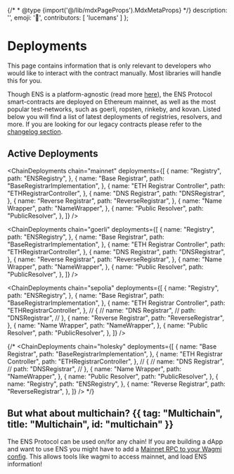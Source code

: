 {/* * @type {import('@/lib/mdxPageProps').MdxMetaProps} */}
description: '',
emoji: '📰',
contributors: [
'lucemans'
]
};

# Deployments

<Note>
    This page contains information that is only relevant to developers who would
    like to interact with the contract manually. Most libraries will handle this
    for you.
</Note>

Though ENS is a platform-agnostic (read more [here](/learn/multichain)), the ENS Protocol smart-contracts are deployed on Ethereum mainnet, as well as the most popular test-networks, such as goerli, ropsten, rinkeby, and kovan.
Listed below you will find a list of latest deployments of registries, resolvers, and more.
If you are looking for our legacy contracts please refer to the [changelog section](/changelog).

## Active Deployments

<div className="grid grid-cols-1 md:grid-cols-2 gap-4">

<ChainDeployments
    chain="mainnet"
    deployments={[
        {
            name: "Registry",
            path: "ENSRegistry",
        },
        {
            name: "Base Registrar",
            path: "BaseRegistrarImplementation",
        },
        {
            name: "ETH Registrar Controller",
            path: "ETHRegistrarController",
        },
        {
            name: "DNS Registrar",
            path: "DNSRegistrar",
        },
        {
            name: "Reverse Registrar",
            path: "ReverseRegistrar",
        },
        {
            name: "Name Wrapper",
            path: "NameWrapper",
        },
        {
            name: "Public Resolver",
            path: "PublicResolver",
        },
    ]}
/>

<ChainDeployments
    chain="goerli"
    deployments={[
        {
            name: "Registry",
            path: "ENSRegistry",
        },
        {
            name: "Base Registrar",
            path: "BaseRegistrarImplementation",
        },
        {
            name: "ETH Registrar Controller",
            path: "ETHRegistrarController",
        },
        {
            name: "DNS Registrar",
            path: "DNSRegistrar",
        },
        {
            name: "Reverse Registrar",
            path: "ReverseRegistrar",
        },
        {
            name: "Name Wrapper",
            path: "NameWrapper",
        },
        {
            name: "Public Resolver",
            path: "PublicResolver",
        },
    ]}
/>

<ChainDeployments
    chain="sepolia"
    deployments={[
        {
            name: "Registry",
            path: "ENSRegistry",
        },
        {
            name: "Base Registrar",
            path: "BaseRegistrarImplementation",
        },
        {
            name: "ETH Registrar Controller",
            path: "ETHRegistrarController",
        },
//        {
//            name: "DNS Registrar",
//            path: "DNSRegistrar",
//        },
        {
            name: "Reverse Registrar",
            path: "ReverseRegistrar",
        },
        {
            name: "Name Wrapper",
            path: "NameWrapper",
        },
        {
            name: "Public Resolver",
            path: "PublicResolver",
        },
    ]}
/>

{/* <ChainDeployments
    chain="holesky"
    deployments={[
        {
            name: "Base Registrar",
            path: "BaseRegistrarImplementation",
        },
        {
            name: "ETH Registrar Controller",
            path: "ETHRegistrarController",
        },
//        {
//            name: "DNS Registrar",
//            path: "DNSRegistrar",
//        },
        {
            name: "Name Wrapper",
            path: "NameWrapper",
        },
        {
            name: "Public Resolver",
            path: "PublicResolver",
        },
        {
            name: "Registry",
            path: "ENSRegistry",
        },
        {
            name: "Reverse Registrar",
            path: "ReverseRegistrar",
        },
    ]}
/> */}

</div>

## But what about multichain? {{ tag: "Multichain", title: "Multichain", id: "multichain" }}

The ENS Protocol can be used on/for any chain! If you are building a dApp and want to use ENS you might have to add a [Mainnet RPC to your Wagmi config](/web/libraries).
This allows tools like wagmi to access mainnet, and load ENS information!

<EmbedLink
    title="Layer 2 & Offchain"
    description="Learn more about ENS on Layer 2 and Offchain solutions"
    href="/learn/ccip"
/>
